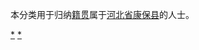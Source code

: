 {{Catnav|頁面分類|各種主題的頁面分類|依中国各省来作的分类|各地中国人|河北人|张家口人}}
{{Catnav|頁面分類|人物|各國人物|中国人|各地中国人|河北人|张家口人}}

本分类用于归纳[[籍贯|籍贯]]属于[[河北省|河北省]][[康保县|康保县]]的人士。

[[Category:张家口人|*]]
[[Category:康保县|*]]